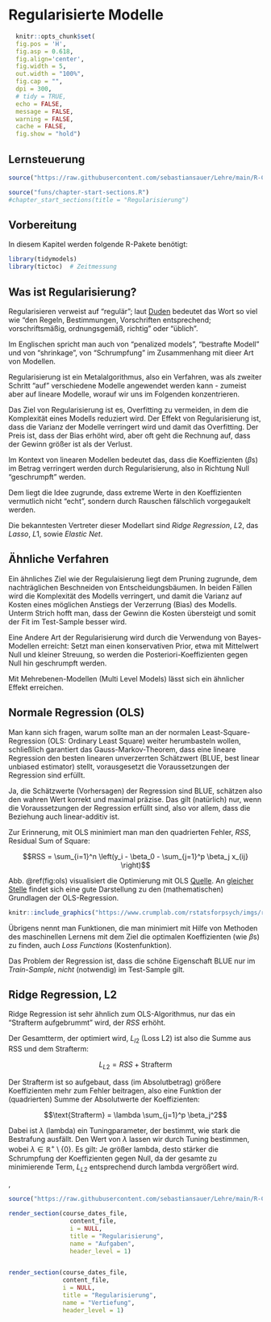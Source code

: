 # Regularisierte Modelle




```r
  knitr::opts_chunk$set(
  fig.pos = 'H',
  fig.asp = 0.618,
  fig.align='center',
  fig.width = 5,
  out.width = "100%",
  fig.cap = "", 
  dpi = 300,
  # tidy = TRUE,
  echo = FALSE,
  message = FALSE,
  warning = FALSE,
  cache = FALSE,
  fig.show = "hold")
```




## Lernsteuerung

```r
source("https://raw.githubusercontent.com/sebastiansauer/Lehre/main/R-Code/render-course-sections.R")

source("funs/chapter-start-sections.R")
#chapter_start_sections(title = "Regularisierung")
```








## Vorbereitung


In diesem Kapitel werden folgende R-Pakete benötigt:

```r
library(tidymodels)
library(tictoc)  # Zeitmessung
```




## Was ist Regularisierung?


Regularisieren verweist auf "regulär"; 
laut [Duden]() bedeutet das Wort so viel wie "den Regeln, Bestimmungen, 
Vorschriften entsprechend; vorschriftsmäßig, ordnungsgemäß, richtig" oder "üblich".

Im Englischen spricht man auch von "penalized models", "bestrafte Modell" und von "shrinkage",
von "Schrumpfung" im Zusammenhang mit dieer Art von Modellen.

Regularisierung ist ein Metalalgorithmus, also ein Verfahren, was als zweiter Schritt "auf" verschiedene 
Modelle angewendet werden kann - zumeist aber auf lineare Modelle, worauf 
wir uns im Folgenden konzentrieren.

Das Ziel von Regularisierung ist es, Overfitting zu vermeiden,
in dem die Komplexität eines Modells reduziert wird.
Der Effekt von Regularisierung ist, 
dass die Varianz der Modelle verringert wird und damit das Overfitting.
Der Preis ist, dass der Bias erhöht wird,
aber oft geht die Rechnung auf, dass der Gewinn größer ist als der Verlust.

Im Kontext von linearen Modellen bedeutet das,
dass die Koeffizienten ($\beta$s) im Betrag verringert werden durch Regularisierung,
also in Richtung Null "geschrumpft" werden.

Dem liegt die Idee zugrunde,
dass extreme Werte in den Koeffizienten vermutlich nicht "echt", sondern durch Rauschen
fälschlich vorgegaukelt werden.

Die bekanntesten Vertreter dieser Modellart sind *Ridge Regression*, $L2$, das *Lasso*, $L1$, sowie *Elastic Net*.


## Ähnliche Verfahren

 Ein ähnliches
Ziel wie der Regulaisierung liegt dem Pruning zugrunde, 
dem nachträglichen Beschneiden von Entscheidungsbäumen.
In beiden Fällen wird die Komplexität des Modells verringert,
und damit die Varianz auf Kosten eines möglichen Anstiegs der Verzerrung (Bias)
des Modells. Unterm Strich hofft man, dass der Gewinn die Kosten übersteigt
und somit der Fit im Test-Sample besser wird.



Eine Andere Art der Regularisierung wird durch die Verwendung von Bayes-Modellen erreicht:
Setzt man einen konservativen Prior, etwa mit Mittelwert Null und kleiner Streuung,
so werden die Posteriori-Koeffizienten gegen Null hin geschrumpft werden.

Mit Mehrebenen-Modellen (Multi Level Models) lässt sich ein ähnlicher Effekt erreichen.






## Normale Regression (OLS)



Man kann sich fragen, warum sollte man an der normalen Least-Square-Regression 
(OLS: Ordinary Least Square) weiter herumbasteln wollen,
schließlich garantiert das Gauss-Markov-Theorem, dass eine lineare Regression
den besten linearen unverzerrten Schätzwert (BLUE, best linear unbiased estimator) stellt,
vorausgesetzt die Voraussetzungen der Regression sind erfüllt.

Ja, die Schätzwerte (Vorhersagen) der Regression sind BLUE, schätzen also den wahren
Wert korrekt und maximal präzise. Das gilt (natürlich) nur, wenn die Voraussetzungen der Regression erfüllt
sind, also vor allem, dass die Beziehung auch linear-additiv ist.



Zur Erinnerung, mit OLS minimiert man  man den quadrierten Fehler, $RSS$, Residual Sum of Square:


$$RSS = \sum_{i=1}^n \left(y_i - \beta_0 - \sum_{j=1}^p \beta_j x_{ij} \right)$$

Abb. \@ref(fig:ols) visualisiert die Optimierung mit OLS [Quelle](https://www.crumplab.com/rstatsforpsych/regression.html).
An [gleicher Stelle](https://www.crumplab.com/rstatsforpsych/regression.html) findet sich
eine gute Darstellung zu den (mathematischen) Grundlagen der OLS-Regression.

```r
knitr::include_graphics("https://www.crumplab.com/rstatsforpsych/imgs/regression_squares.gif")
```


Übrigens nennt man Funktionen, die man minimiert mit Hilfe von Methoden des maschinellen Lernens 
mit dem Ziel die optimalen Koeffizienten (wie $\beta$s) zu finden, auch *Loss Functions* (Kostenfunktion).

Das Problem der Regression ist, dass die schöne Eigenschaft BLUE nur im *Train-Sample*, *nicht* (notwendig)
im Test-Sample gilt.




## Ridge Regression, L2


Ridge Regression ist sehr ähnlich zum OLS-Algorithmus,
nur das ein "Strafterm aufgebrummt" wird, der $RSS$ erhöht.


Der Gesamtterm, der optimiert wird, $L_{l2}$ (Loss L2) ist also
die Summe aus RSS und dem Strafterm:


$$L_{L2} = RSS + \text{Strafterm}$$

Der Strafterm ist so aufgebaut,
dass (im Absolutbetrag) größere Koeffizienten mehr zum Fehler beitragen,
also eine Funktion der (quadrierten) Summe der Absolutwerte der Koeffizienten:


$$\text{Strafterm} = \lambda \sum_{j=1}^p \beta_j^2$$


Dabei ist $\lambda$ (lambda) ein Tuningparameter, 
der bestimmt, wie stark die Bestrafung ausfällt. Den Wert von $\lambda$ lassen wir durch
Tuning bestimmen, wobei $\lambda \in \mathbb{R}^+\setminus\{0\}$. 
Es gilt: Je größer lambda, desto stärker die Schrumpfung der Koeffizienten gegen Null,
da der gesamte zu minimierende Term, $L_{L2}$ entsprechend durch lambda vergrößert wird.

‚

<!-- ## Aufgaben und Vertiefung -->




```r
source("https://raw.githubusercontent.com/sebastiansauer/Lehre/main/R-Code/render-course-sections.R")

render_section(course_dates_file,
                 content_file,
                 i = NULL,
                 title = "Regularisierung",
                 name = "Aufgaben",
                 header_level = 1)


render_section(course_dates_file,
               content_file,
               i = NULL, 
               title = "Regularisierung",
               name = "Vertiefung",
               header_level = 1)
```
